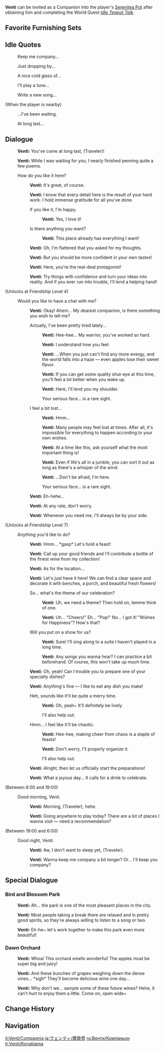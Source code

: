 {{CharacterTabs}}
{{Furnishing Infobox
|title          = Venti
|id             = 368111
|image          = Character Venti Thumb.png
|category       = Companion
|subcategory    = Companion
|quality        = 5
|adeptal_energy = 300
|load           = 1200
|description    = Character In-Residence
}}
'''Venti''' can be invited as a Companion into the player's [[Serenitea Pot]] after obtaining him and completing the World Quest ''[[Idle Teapot Talk]]''.

==Favorite Furnishing Sets==
{{HousingCompanion|favorite}}
{{Companion Favor Table}}

==Idle Quotes==
{{Dialogue start}}
: {{DIcon|Idle}} Keep me company...
: {{DIcon|Idle}} Just dropping by...
: {{DIcon|Idle}} A nice cold glass of...
: {{DIcon|Idle}} I'll play a tune...
: {{DIcon|Idle}} Write a new song...

;(When the player is nearby)
: {{DIcon|Idle}} ...I've been waiting.
: {{DIcon|Idle}} At long last...
{{Dialogue end}}

==Dialogue==
{{Dialogue start}}
:{{A|vo venti mimitomo hello 01.ogg}} '''Venti:''' You've come at long last, (Traveler)!
:{{A|vo venti mimitomo hello 02.ogg}} '''Venti:''' While I was waiting for you, I nearly finished penning quite a few poems.
:{{DIcon}} How do you like it here?
::{{A|vo venti mimitomo friendship1 01.ogg}} '''Venti:''' It's great, of course.
::{{A|vo venti mimitomo friendship1 02.ogg}} '''Venti:''' I know that every detail here is the result of your hard work. I hold immense gratitude for all you've done.
::{{DIcon}} If you like it, I'm happy.
:::{{A|vo venti mimitomo friendship1 03a.ogg}} '''Venti:''' Yes, I love it!
::{{DIcon}} Is there anything you want?
:::{{A|vo venti mimitomo friendship1 03b.ogg}} '''Venti:''' This place already has everything I want!
::{{A|vo venti mimitomo friendship1 04.ogg}} '''Venti:''' Oh, I'm flattered that you asked for my thoughts.
::{{A|vo venti mimitomo friendship1 05.ogg}} '''Venti:''' But you should be more confident in your own tastes!
::{{A|vo venti mimitomo friendship1 06.ogg}} '''Venti:''' Here, you're the real-deal protagonist!
::{{A|vo venti mimitomo friendship1 07.ogg}} '''Venti:''' Try things with confidence and turn your ideas into reality. And if you ever run into trouble, I'll lend a helping hand!
;(Unlocks at Friendship Level 4)
:{{DIcon}} Would you like to have a chat with me?
::{{A|vo venti mimitomo friendship2 01.ogg}} '''Venti:''' Okay! Ahem... My dearest companion, is there something you wish to tell me?
::{{DIcon}} Actually, I've been pretty tired lately...
:::{{A|vo venti mimitomo friendship2 02a 1.ogg}} '''Venti:''' Hee-hee... My warrior, you've worked so hard.
:::{{A|vo venti mimitomo friendship2 02a 2.ogg}} '''Venti:''' I understand how you feel.
:::{{A|vo venti mimitomo friendship2 02a 3.ogg}} '''Venti:''' ...When you just can't find any more energy, and the world falls into a haze &mdash; even apples lose their sweet flavor.
:::{{A|vo venti mimitomo friendship2 02a 4.ogg}} '''Venti:''' If you can get some quality shut-eye at this time, you'll feel a lot better when you wake up.
:::{{A|vo venti mimitomo friendship2 02a 5.ogg}} '''Venti:''' Here, I'll lend you my shoulder.
:::{{DIcon}} Your serious face... is a rare sight.
::{{DIcon}} I feel a bit lost...
:::{{A|vo venti mimitomo friendship2 02b 1.ogg}} '''Venti:''' Hmm...
:::{{A|vo venti mimitomo friendship2 02b 2.ogg}} '''Venti:''' Many people may feel lost at times. After all, it's impossible for everything to happen according to your own wishes.
:::{{A|vo venti mimitomo friendship2 02b 3.ogg}} '''Venti:''' At a time like this, ask yourself what the most important thing is!
:::{{A|vo venti mimitomo friendship2 02b 4.ogg}} '''Venti:''' Even if life's all in a jumble, you can sort it out as long as there's a whisper of the wind.
:::{{A|vo venti mimitomo friendship2 02b 5.ogg}} '''Venti:''' ...Don't be afraid, I'm here.
:::{{DIcon}} Your serious face... is a rare sight.
::{{A|vo venti mimitomo friendship2 03.ogg}} '''Venti:''' Eh-hehe...
::{{A|vo venti mimitomo friendship2 04.ogg}} '''Venti:''' At any rate, don't worry.
::{{A|vo venti mimitomo friendship2 05.ogg}} '''Venti:''' Whenever you need me, I'll always be by your side.
;(Unlocks at Friendship Level 7)
:{{DIcon}} Anything you'd like to do?
::{{A|vo venti mimitomo friendship3 01.ogg}} '''Venti:''' Hmm... *gasp* Let's hold a feast!
::{{A|vo venti mimitomo friendship3 02.ogg}} '''Venti:''' Call up your good friends and I'll contribute a bottle of the finest wine from my collection!
::{{A|vo venti mimitomo friendship3 03.ogg}} '''Venti:''' As for the location...
::{{A|vo venti mimitomo friendship3 04.ogg}} '''Venti:''' Let's just have it here! We can find a clear space and decorate it with benches, a porch, and beautiful fresh flowers!
::{{DIcon}} So... what's the theme of our celebration?
:::{{A|vo venti mimitomo friendship3 05a 1.ogg}} '''Venti:''' Uh, we need a theme? Then hold on, lemme think of one.
:::{{A|vo venti mimitomo friendship3 05a 2.ogg}} '''Venti:''' Uh... "Cheers!" Eh... "Pop!" No... I got it! "Wishes for Happiness"? How's that?
::{{DIcon}} Will you put on a show for us?
:::{{A|vo venti mimitomo friendship3 05b 1.ogg}} '''Venti:''' Sure! I'll sing along to a suite I haven't played in a long time.
:::{{A|vo venti mimitomo friendship3 05b 2.ogg}} '''Venti:''' Any songs you wanna hear? I can practice a bit beforehand. Of course, this won't take up much time.
::{{A|vo venti mimitomo friendship3 06.ogg}} '''Venti:''' Oh, yeah! Can I trouble you to prepare one of your specialty dishes?
::{{A|vo venti mimitomo friendship3 07.ogg}} '''Venti:''' Anything's fine &mdash; I like to eat any dish you make!
::{{DIcon}} Heh, sounds like it'll be quite a merry time.
:::{{A|vo venti mimitomo friendship3 08a.ogg}} '''Venti:''' Oh, yeah~ It'll definitely be lively.
:::{{DIcon}} I'll also help out.
::{{DIcon}} Hmm... I feel like it'll be chaotic.
:::{{A|vo venti mimitomo friendship3 08b 1.ogg}} '''Venti:''' Hee-hee, making cheer from chaos is a staple of feasts!
:::{{A|vo venti mimitomo friendship3 08b 2.ogg}} '''Venti:''' Don't worry, I'll properly organize it.
:::{{DIcon}} I'll also help out.
::{{A|vo venti mimitomo friendship3 09.ogg}} '''Venti:''' Alright, then let us officially start the preparations!
::{{A|vo venti mimitomo friendship3 10.ogg}} '''Venti:''' What a joyous day... It calls for a drink to celebrate.
;<nowiki>(Between 6:00 and 19:00)</nowiki>
:{{DIcon}} Good morning, Venti.
::{{A|vo venti mimitomo morning 01.ogg}} '''Venti:''' Morning, (Traveler), hehe.
::{{A|vo venti mimitomo morning 02.ogg}} '''Venti:''' Going anywhere to play today? There are a lot of places I wanna visit &mdash; need a recommendation?
;<nowiki>(Between 19:00 and 6:00)</nowiki>
:{{DIcon}} Good night, Venti.
::{{A|vo venti mimitomo night 01.ogg}} '''Venti:''' Aw, I don't want to sleep yet, (Traveler).
::{{A|vo venti mimitomo night 02.ogg}} '''Venti:''' Wanna keep me company a bit longer? Or... I'll keep you company?
{{Dialogue end}}

==Special Dialogue==
{{HousingCompanion|special}}

===Bird and Blossom Park===
{{Dialogue start}}
:{{A|vo mimitomo md venti park 01.ogg}} '''Venti:''' Ah... the park is one of the most pleasant places in the city.
:{{A|vo mimitomo md venti park 02.ogg}} '''Venti:''' Most people taking a break there are relaxed and in pretty good spirits, so they're always willing to listen to a song or two.
:{{A|vo mimitomo md venti park 03.ogg}} '''Venti:''' Eh-he~ let's work together to make this park even more beautiful!
{{Dialogue end}}

===Dawn Orchard===
{{Dialogue start}}
:{{A|vo mimitomo md venti vineyard 01.ogg}} '''Venti:''' Whoa! This orchard smells wonderful! The apples must be super big and juicy!
:{{A|vo mimitomo md venti vineyard 02.ogg}} '''Venti:''' And these bunches of grapes weighing down the dense vines... *sigh* They'll become delicious wine one day...
:{{A|vo mimitomo md venti vineyard 03.ogg}} '''Venti:''' Why don't we... sample some of these future wines? Hehe, it can't hurt to enjoy them a little. Come on, open wide~
{{Dialogue end}}

==Change History==
{{Change History|1.6}}

==Navigation==
{{Furnishing Navbox/Living|Companion}}

[[it:Venti/Compagnia]]
[[ja:ウェンティ/塵歌壺]]
[[ru:Венти/Компаньон]]
[[tr:Venti/Konaklama]]
